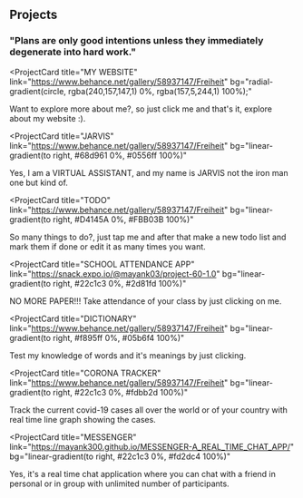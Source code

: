 ## Projects

### "Plans are only good intentions unless they immediately degenerate into hard work."

<ProjectCard
  title="MY WEBSITE"
  link="https://www.behance.net/gallery/58937147/Freiheit"
  bg="radial-gradient(circle, rgba(240,157,147,1) 0%, rgba(157,5,244,1) 100%);"
>
  Want to explore more about me?, so just click me and that's it, explore about
  my website :).
</ProjectCard>

<ProjectCard
  title="JARVIS"
  link="https://www.behance.net/gallery/58937147/Freiheit"
  bg="linear-gradient(to right, #68d961 0%, #0556ff 100%)"
>
  Yes, I am a VIRTUAL ASSISTANT, and my name is JARVIS not the iron man one but
  kind of.
</ProjectCard>

<ProjectCard
  title="TODO"
  link="https://www.behance.net/gallery/58937147/Freiheit"
  bg="linear-gradient(to right, #D4145A 0%, #FBB03B 100%)"
>
  So many things to do?, just tap me and after that make a new todo list and
  mark them if done or edit it as many times you want.
</ProjectCard>

<ProjectCard
  title="SCHOOL ATTENDANCE APP"
  link="https://snack.expo.io/@mayank03/project-60-1.0"
  bg="linear-gradient(to right, #22c1c3 0%, #2d81fd 100%)"
>
  NO MORE PAPER!!! Take attendance of your class by just clicking on me.
</ProjectCard>

<ProjectCard
  title="DICTIONARY"
  link="https://www.behance.net/gallery/58937147/Freiheit"
  bg="linear-gradient(to right, #f895ff 0%, #05b6f4 100%)"
>
  Test my knowledge of words and it's meanings by just clicking.
</ProjectCard>

<ProjectCard
  title="CORONA TRACKER"
  link="https://www.behance.net/gallery/58937147/Freiheit"
  bg="linear-gradient(to right, #22c1c3 0%, #fdbb2d 100%)"
>
  Track the current covid-19 cases all over the world or of your country with
  real time line graph showing the cases.
</ProjectCard>

<ProjectCard
  title="MESSENGER"
  link="https://mayank300.github.io/MESSENGER-A_REAL_TIME_CHAT_APP/"
  bg="linear-gradient(to right, #22c1c3 0%, #fd2dc4 100%)"
>
  Yes, it's a real time chat application where you can chat with a friend in
  personal or in group with unlimited number of participants.
</ProjectCard>
